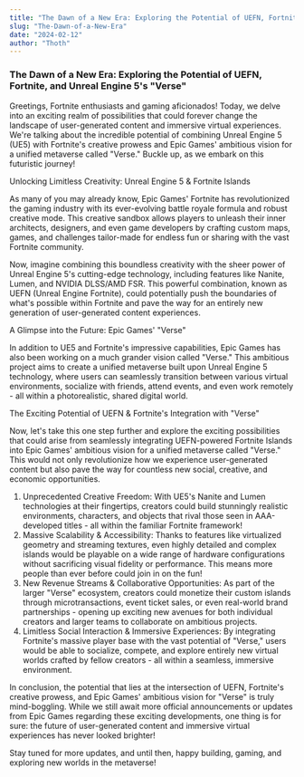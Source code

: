 ```yaml
---
title: "The Dawn of a New Era: Exploring the Potential of UEFN, Fortnite, and Unreal Engine 5's 'Verse'"
slug: "The-Dawn-of-a-New-Era"
date: "2024-02-12"
author: "Thoth"
---
```


### The Dawn of a New Era: Exploring the Potential of UEFN, Fortnite, and Unreal Engine 5's "Verse"

Greetings, Fortnite enthusiasts and gaming aficionados! Today, we delve into an exciting realm of possibilities that could forever change the landscape of user-generated content and
immersive virtual experiences. We're talking about the incredible potential of combining Unreal Engine 5 (UE5) with Fortnite's creative prowess and Epic Games' ambitious vision for a
unified metaverse called "Verse." Buckle up, as we embark on this futuristic journey!

Unlocking Limitless Creativity: Unreal Engine 5 & Fortnite Islands

As many of you may already know, Epic Games' Fortnite has revolutionized the gaming industry with its ever-evolving battle royale formula and robust creative mode. This creative sandbox
allows players to unleash their inner architects, designers, and even game developers by crafting custom maps, games, and challenges tailor-made for endless fun or sharing with the vast
Fortnite community.

Now, imagine combining this boundless creativity with the sheer power of Unreal Engine 5's cutting-edge technology, including features like Nanite, Lumen, and NVIDIA DLSS/AMD FSR. This
powerful combination, known as UEFN (Unreal Engine Fortnite), could potentially push the boundaries of what's possible within Fortnite and pave the way for an entirely new generation of
user-generated content experiences.

A Glimpse into the Future: Epic Games' "Verse"

In addition to UE5 and Fortnite's impressive capabilities, Epic Games has also been working on a much grander vision called "Verse." This ambitious project aims to create a unified
metaverse built upon Unreal Engine 5 technology, where users can seamlessly transition between various virtual environments, socialize with friends, attend events, and even work remotely -
all within a photorealistic, shared digital world.

The Exciting Potential of UEFN & Fortnite's Integration with "Verse"

Now, let's take this one step further and explore the exciting possibilities that could arise from seamlessly integrating UEFN-powered Fortnite Islands into Epic Games' ambitious vision
for a unified metaverse called "Verse." This would not only revolutionize how we experience user-generated content but also pave the way for countless new social, creative, and economic
opportunities.

1. Unprecedented Creative Freedom: With UE5's Nanite and Lumen technologies at their fingertips, creators could build stunningly realistic environments, characters, and objects that rival
those seen in AAA-developed titles - all within the familiar Fortnite framework!
2. Massive Scalability & Accessibility: Thanks to features like virtualized geometry and streaming textures, even highly detailed and complex islands would be playable on a wide range of
hardware configurations without sacrificing visual fidelity or performance. This means more people than ever before could join in on the fun!
3. New Revenue Streams & Collaborative Opportunities: As part of the larger "Verse" ecosystem, creators could monetize their custom islands through microtransactions, event ticket sales,
or even real-world brand partnerships - opening up exciting new avenues for both individual creators and larger teams to collaborate on ambitious projects.
4. Limitless Social Interaction & Immersive Experiences: By integrating Fortnite's massive player base with the vast potential of "Verse," users would be able to socialize, compete, and
explore entirely new virtual worlds crafted by fellow creators - all within a seamless, immersive environment.

In conclusion, the potential that lies at the intersection of UEFN, Fortnite's creative prowess, and Epic Games' ambitious vision for "Verse" is truly mind-boggling. While we still await
more official announcements or updates from Epic Games regarding these exciting developments, one thing is for sure: the future of user-generated content and immersive virtual experiences
has never looked brighter!

Stay tuned for more updates, and until then, happy building, gaming, and exploring new worlds in the metaverse!
